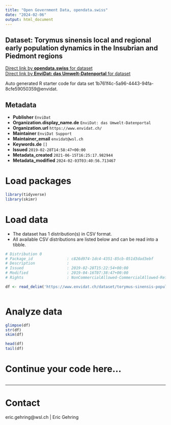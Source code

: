 ```yaml
---
title: "Open Government Data, opendata.swiss"
date: "2024-02-06"
output: html_document
---
```


## Dataset: Torymus sinensis local and regional early population dynamics in the Insubrian and Piedmont regions



[Direct link by **opendata.swiss** for dataset](https://opendata.swiss/de/dataset/torymus-sinensis-local-and-regional-early-population-dynamics-in-the-insubrian-and-piedmont-reg)<br>
[Direct link by **EnviDat: das Umwelt-Datenportal** for dataset](https://www.envidat.ch/#/metadata/torymus-sinensis-population-evolution-from-arrival-to-biocontrol)

Auto generated R starter code for data set 1b761f4c-5a96-4443-94fa-8cfe59050359@envidat.

## Metadata

- **Publisher** `EnviDat`
- **Organization.display_name.de** `EnviDat: das Umwelt-Datenportal`
- **Organization.url** `https://www.envidat.ch/`
- **Maintainer** `EnviDat Support`
- **Maintainer_email** `envidat@wsl.ch`
- **Keywords.de** `[]`
- **Issued** `2019-02-28T14:58:47+00:00`
- **Metadata_created** `2021-06-15T16:25:17.982944`
- **Metadata_modified** `2024-02-03T03:40:56.713467`


# Load packages

```r

library(tidyverse)
library(skimr)

```

# Load data

-   The dataset has 1 distribution(s) in CSV format.
-   All available CSV distributions are listed below and can be read into a tibble.

```r

# Distribution 0
# Package_id               : c826d974-1dc4-4351-85cb-051d3dad3ebf
# Description              : 
# Issued                   : 2019-02-28T15:22:54+00:00
# Modified                 : 2019-04-16T07:38:47+00:00
# Rights                   : NonCommercialAllowed-CommercialAllowed-ReferenceRequired

df <- read_delim('https://www.envidat.ch/dataset/torymus-sinensis-population-evolution-from-arrival-to-biocontrol/resource/45b9908a-f107-418c-be01-97056bd1efb3')



```

# Analyze data

```r

glimpse(df)
str(df)
skim(df)

head(df)
tail(df)

```

# Continue your code here...

```r

```

------------------------------------------------------------------------

# Contact

eric.gehring@wsl.ch | Eric Gehring
